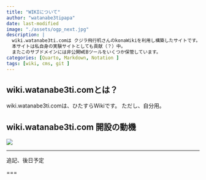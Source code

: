 ```yaml
---
title: "WIKIについて"
author: "watanabe3tipapa"
date: last-modified
image: "./assets/ogp_next.jpg"
description: |
  wiki.watanabe3ti.comは クジラ飛行机さんのkonaWikiを利用し構築したサイトです。
  本サイトは私自身の実験サイトとしても貢献（？）中。
  またこのサブドメインには非公開WEBツールをいくつか保管しています。
categories: [Quarto, Markdown, Notation ]
tags: [wiki, cms, git ]
---
```


## wiki.watanabe3ti.comとは？

wiki.watanabe3ti.comは、ひたすらWikiです。 ただし、自分用。

## wiki.watanabe3ti.com 開設の動機

![](./assets/UC900.jpg)

------------------------------------------------------------------------

::: callout
追記、後日予定
:::

===